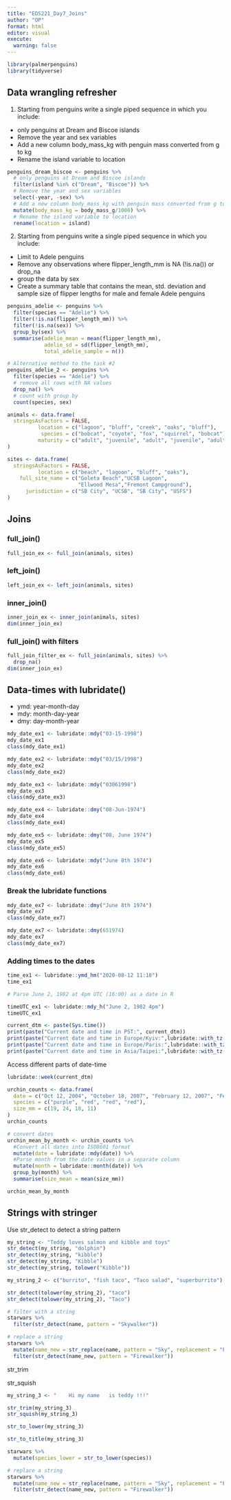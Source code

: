 ```yaml
---
title: "EDS221_Day7_Joins"
author: "OP"
format: html
editor: visual
execute: 
  warning: false
---
```


```r
library(palmerpenguins)
library(tidyverse)
```

## Data wrangling refresher

1.  Starting from penguins write a single piped sequence in which you include:

-   only penguins at Dream and Biscoe islands
-   Remove the year and sex variables
-   Add a new column body_mass_kg with penguin mass converted from g to kg
-   Rename the island variable to location

```r
penguins_dream_biscoe <- penguins %>% 
  # only penguins at Dream and Biscoe islands
  filter(island %in% c("Dream", "Biscoe")) %>% 
  # Remove the year and sex variables
  select(-year, -sex) %>% 
  # Add a new column body_mass_kg with penguin mass converted from g to kg
  mutate(body_mass_kg = body_mass_g/1000) %>% 
  # Rename the island variable to location
  rename(location = island)
```

2.  Starting from penguins write a single piped sequence in which you include:

-   Limit to Adele penguins
-   Remove any observations where flipper_length_mm is NA (!is.na()) or drop_na
-   group the data by sex
-   Create a summary table that contains the mean, std. deviation and sample size of flipper lengths for male and female Adele penguins

```r
penguins_adelie <- penguins %>% 
  filter(species == "Adelie") %>% 
  filter(!is.na(flipper_length_mm)) %>% 
  filter(!is.na(sex)) %>% 
  group_by(sex) %>% 
  summarise(adelie_mean = mean(flipper_length_mm),
            adelie_sd = sd(flipper_length_mm),
            total_adelie_sample = n())

```

```r
# Alternative method to the task #2
penguins_adelie_2 <- penguins %>% 
  filter(species == "Adelie") %>% 
  # remove all rows with NA values
  drop_na() %>% 
  # count with group by
  count(species, sex)

```

```r
animals <- data.frame(
  stringsAsFactors = FALSE,
          location = c("lagoon", "bluff", "creek", "oaks", "bluff"),
           species = c("bobcat", "coyote", "fox", "squirrel", "bobcat"),
          maturity = c("adult", "juvenile", "adult", "juvenile", "adult")
)
```

```r
sites <- data.frame(
  stringsAsFactors = FALSE,
          location = c("beach", "lagoon", "bluff", "oaks"),
    full_site_name = c("Goleta Beach","UCSB Lagoon",
                       "Ellwood Mesa","Fremont Campground"),
      jurisdiction = c("SB City", "UCSB", "SB City", "USFS")
)
```

## Joins

### full_join()

```r
full_join_ex <- full_join(animals, sites)
```

### left_join()

```r
left_join_ex <- left_join(animals, sites)
```

### inner_join()

```r
inner_join_ex <- inner_join(animals, sites)
dim(inner_join_ex)
```

### full_join() with filters

```r
full_join_filter_ex <- full_join(animals, sites) %>% 
  drop_na()
dim(inner_join_ex)
```

## Data-times with lubridate()

-   ymd: year-month-day
-   mdy: month-day-year
-   dmy: day-month-year

```r
mdy_date_ex1 <- lubridate::mdy("03-15-1998")
mdy_date_ex1
class(mdy_date_ex1)
```

```r
mdy_date_ex2 <- lubridate::mdy("03/15/1998")
mdy_date_ex2
class(mdy_date_ex2)
```

```r
mdy_date_ex3 <- lubridate::mdy("03061998")
mdy_date_ex3
class(mdy_date_ex3)
```

```r
mdy_date_ex4 <- lubridate::dmy("08-Jun-1974")
mdy_date_ex4
class(mdy_date_ex4)
```

```r
mdy_date_ex5 <- lubridate::dmy("08, June 1974")
mdy_date_ex5
class(mdy_date_ex5)
```

```r
mdy_date_ex6 <- lubridate::mdy("June 8th 1974")
mdy_date_ex6
class(mdy_date_ex6)
```

### Break the lubridate functions

```r
mdy_date_ex7 <- lubridate::dmy("June 8th 1974")
mdy_date_ex7
class(mdy_date_ex7)
```

```r
mdy_date_ex7 <- lubridate::dmy(651974)
mdy_date_ex7
class(mdy_date_ex7)
```

### Adding times to the dates

```r
time_ex1 <- lubridate::ymd_hm("2020-08-12 11:18")
time_ex1
```

```r
# Parse June 2, 1982 at 4pm UTC (16:00) as a date in R

timeUTC_ex1 <- lubridate::mdy_h("June 2, 1982 4pm")
timeUTC_ex1

```

```r
current_dtm <- paste(Sys.time())
print(paste("Current date and time in PST:", current_dtm))
print(paste("Current date and time in Europe/Kyiv:",lubridate::with_tz(current_dtm, "Europe/Kyiv")))
print(paste("Current date and time in Europe/Paris:",lubridate::with_tz(current_dtm, "Europe/Paris")))
print(paste("Current date and time in Asia/Taipei:",lubridate::with_tz(current_dtm, "Asia/Taipei")))
```

Access different parts of date-time

```r
lubridate::week(current_dtm)
```

```r
urchin_counts <- data.frame(
  date = c("Oct 12, 2004", "October 18, 2007", "February 12, 2007", "Feb 14, 2008"),
  species = c("purple", "red", "red", "red"),
  size_mm = c(19, 24, 18, 11)
)
urchin_counts
```

```r
# convert dates
urchin_mean_by_month <- urchin_counts %>% 
  #Convert all dates into ISO8601 format
  mutate(date = lubridate::mdy(date)) %>% 
  #Parse month from the date values in a separate column
  mutate(month = lubridate::month(date)) %>% 
  group_by(month) %>% 
  summarise(size_mean = mean(size_mm))

urchin_mean_by_month
```

## Strings with stringer

Use str_detect to detect a string pattern

```r
my_string <- "Teddy loves salmon and kibble and toys"
str_detect(my_string, "dolphin")
str_detect(my_string, "kibble")
str_detect(my_string, "Kibble")
str_detect(my_string, tolower("Kibble"))
```

```r
my_string_2 <- c("burrito", "fish taco", "Taco salad", "superburrito")
```

```r
str_detect(tolower(my_string_2), "taco")
str_detect(tolower(my_string_2), "Taco")
```

```r
# filter with a string
starwars %>% 
  filter(str_detect(name, pattern = "Skywalker"))
```

```r
# replace a string
starwars %>% 
  mutate(name_new = str_replace(name, pattern = "Sky", replacement = "Fire")) %>% 
  filter(str_detect(name_new, pattern = "Firewalker"))
```

str_trim

str_squish

```r
my_string_3 <- "    Hi my name   is teddy !!!"
```

```r
str_trim(my_string_3)
str_squish(my_string_3)

```

```r
str_to_lower(my_string_3)
```

```r
str_to_title(my_string_3)
```

```r
starwars %>% 
  mutate(species_lower = str_to_lower(species))
```

```r
# replace a string
starwars %>% 
  mutate(name_new = str_replace(name, pattern = "Sky", replacement = "Fire")) %>% 
  filter(str_detect(name_new, pattern = "Firewalker"))
```
